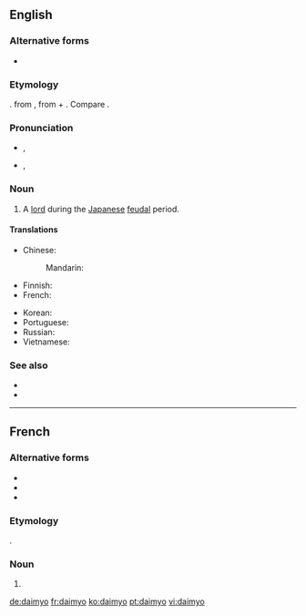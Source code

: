 {{also|daimyō}}
==English==

===Alternative forms===
* {{l|en|daimio}}

===Etymology===
{{borrowing|ja|大名|tr=daimyō|lang=en}}. from {{etyl|ltc|en}} {{m|ltc|大名||excellent one|tr=dàj-mjieng}}, from {{m|ltc|大||great}} + {{m|ltc|名||name}}. Compare {{etyl|cmn|en}} {{m|cmn|dàmíng}}.

===Pronunciation===
* {{a|RP}} {{enPR|dī'myō}}, {{IPA|/ˈdaɪ.mjəʊ/|lang=en}}
* {{a|US}} {{enPR|dī'myō}}, {{IPA|/ˈdaɪ.mjoʊ/|lang=en}}

===Noun===
{{en-noun|daimyo|daimyos}}

# A [[lord]] during the [[Japanese]] [[feudal]] period.

====Translations====
{{trans-top|Japanese feudal lord}}
* Chinese:
*: Mandarin: {{t-needed|cmn}}
* Finnish: {{t-needed|fi}}
* French: {{t+|fr|daimyo|m}}
{{trans-mid}}
* Korean: {{t-needed|ko}}
* Portuguese: {{t|pt|daimio|m}}
* Russian: {{t-needed|ru}}
* Vietnamese: {{t-needed|vi}}
{{trans-bottom}}

===See also===
* {{l|en|samurai}}
* {{l|en|shogun}}

----

==French==

===Alternative forms===
* {{l|fr|daïmio}}
* {{l|fr|daimyô}}
* {{l|fr|daimyō}}

===Etymology===
{{borrowing|ja|大名|tr=daimyō|lang=fr}}.

===Noun===
{{fr-noun|m}}

# {{l|en|daimyo}}

[[de:daimyo]]
[[fr:daimyo]]
[[ko:daimyo]]
[[pt:daimyo]]
[[vi:daimyo]]